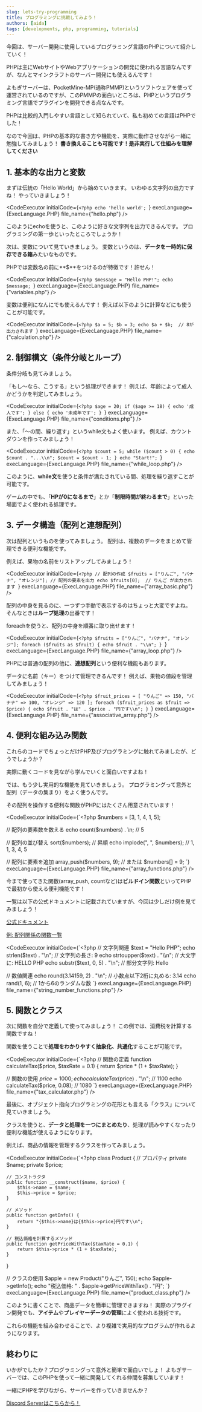 ```yaml
---
slug: lets-try-programming
title: プログラミングに挑戦してみよう！
authors: [aida]
tags: [developments, php, programming, tutorials]
---
```



今回は、サーバー開発に使用しているプログラミング言語のPHPについて紹介していく！

PHPは主にWebサイトやWebアプリケーションの開発に使われる言語なんですが、なんとマインクラフトのサーバー開発にも使えるんです！

よもぎサーバーは、PocketMine-MP(通称PMMP)というソフトウェアを使って運営されているのですが、このPMMPの面白いところは、PHPというプログラミング言語でプラグインを開発できる点なんです。

PHPは比較的入門しやすい言語として知られていて、私も初めての言語はPHPでした！

なので今回は、PHPの基本的な書き方や機能を、実際に動作させながら一緒に勉強してみましょう！
**書き換えることも可能です！是非実行して仕組みを理解してください**

<!-- truncate -->

## 1. 基本的な出力と変数

まずは伝統の「Hello World」から始めていきます。
いわゆる文字列の出力ですね！
やっていきましょう！

<CodeExecutor
    initialCode={`<?php
echo 'hello world';
`}
    execLanguage={ExecLanguage.PHP}
    file_name={"hello.php"}
/>

このようにechoを使うと、このように好きな文字列を出力できるんです。
プログラミングの第一歩といったところでしょうか！

次は、変数について見ていきましょう。
変数というのは、**データを一時的に保存できる箱**みたいなものです。

PHPでは変数名の前に**$**をつけるのが特徴です！許せん！

<CodeExecutor
    initialCode={`<?php
$message = "Hello PHP!";
echo $message;
`}
    execLanguage={ExecLanguage.PHP}
    file_name={"variables.php"}
/>

変数は便利になんにでも使えるんです！
例えば以下のように計算などにも使うことが可能です。

<CodeExecutor
    initialCode={`<?php
$a = 5;
$b = 3;
echo $a + $b;  // 8が出力されます
`}
    execLanguage={ExecLanguage.PHP}
    file_name={"calculation.php"}
/>

## 2. 制御構文（条件分岐とループ）

条件分岐も見てみましょう。

「もし〜なら、こうする」という処理ができます！
例えば、年齢によって成人かどうかを判定してみましょう。

<CodeExecutor
    initialCode={`<?php
$age = 20;
if ($age >= 18) {
    echo '成人です';
} else {
    echo '未成年です';
}
`}
    execLanguage={ExecLanguage.PHP}
    file_name={"conditions.php"}
/>

また、「〜の間、繰り返す」というwhile文もよく使います。
例えば、カウントダウンを作ってみましょう！

<CodeExecutor
    initialCode={`<?php
$count = 5;
while ($count > 0) {
    echo $count . "...\\n";
    $count = $count - 1;
}
echo "Start!";
`}
    execLanguage={ExecLanguage.PHP}
    file_name={"while_loop.php"}
/>

このように、**while文**を使うと条件が満たされている間、処理を繰り返すことが可能です。

ゲームの中でも、「**HPが0になるまで**」とか「**制限時間が終わるまで**」といった場面でよく使われる処理です。

## 3. データ構造（配列と連想配列）

次は配列というものを使ってみましょう。
配列は、複数のデータをまとめて管理できる便利な機能です。

例えば、果物の名前をリストアップしてみましょう！

<CodeExecutor
    initialCode={`<?php
// 配列の作成
$fruits = ["りんご", "バナナ", "オレンジ"];
// 配列の要素を出力
echo $fruits[0];  // りんご が出力されます
`}
    execLanguage={ExecLanguage.PHP}
    file_name={"array_basic.php"}
/>

配列の中身を見るのに、一つずつ手動で表示するのはちょっと大変ですよね。
そんなときは**ループ処理**の出番です！

foreachを使うと、配列の中身を順番に取り出せます！

<CodeExecutor
    initialCode={`<?php
$fruits = ["りんご", "バナナ", "オレンジ"];
foreach ($fruits as $fruit) {
    echo $fruit . "\\n";
}
`}
    execLanguage={ExecLanguage.PHP}
    file_name={"array_loop.php"}
/>

PHPには普通の配列の他に、**連想配列**という便利な機能もあります。

データに名前（キー）をつけて管理できるんです！
例えば、果物の値段を管理してみましょう！

<CodeExecutor
    initialCode={`<?php
$fruit_prices = [
    "りんご" => 150,
    "バナナ" => 100,
    "オレンジ" => 120
];
foreach ($fruit_prices as $fruit => $price) {
    echo $fruit . "は" . $price . "円です\\n";
}
`}
    execLanguage={ExecLanguage.PHP}
    file_name={"associative_array.php"}
/>

## 4. 便利な組み込み関数

これらのコードでちょっとだけPHP及びプログラミングに触れてみましたが、どうでしょうか？

実際に動くコードを見ながら学んでいくと面白いですよね！

では、もう少し実用的な機能を見ていきましょう。
プログラミングって意外と配列（データの集まり）をよく使うんです。

その配列を操作する便利な関数がPHPにはたくさん用意されています！

<CodeExecutor
    initialCode={`<?php
$numbers = [3, 1, 4, 1, 5];

// 配列の要素数を数える
echo count($numbers) . \\n; // 5

// 配列の並び替え
sort($numbers);  // 昇順
echo implode(", ", $numbers); // 1, 1, 3, 4, 5

// 配列に要素を追加
array_push($numbers, 9);
// または
$numbers[] = 9;
`}
    execLanguage={ExecLanguage.PHP}
    file_name={"array_functions.php"}
/>

今まで使ってきた関数(array_push, countなど)は**ビルドイン関数**といってPHPで最初から使える便利機能です！

一覧は以下の公式ドキュメントに記載されていますが、今回は少しだけ例を見てみましょう！

[公式ドキュメント](https://www.php.net/manual/ja/funcref.php)

[例: 配列関係の関数一覧](https://www.php.net/manual/ja/book.array.php)

<CodeExecutor
    initialCode={`<?php
// 文字列関連
$text = "Hello PHP";
echo strlen($text) . "\\n";  // 文字列の長さ: 9
echo strtoupper($text) . "\\n";  // 大文字に: HELLO PHP
echo substr($text, 0, 5) . "\\n";  // 部分文字列: Hello

// 数値関連
echo round(3.14159, 2) . "\\n";  // 小数点以下2桁に丸める: 3.14
echo rand(1, 6);  // 1から6のランダムな数
`}
    execLanguage={ExecLanguage.PHP}
    file_name={"string_number_functions.php"}
/>

## 5. 関数とクラス

次に関数を自分で定義して使ってみましょう！
この例では、消費税を計算する関数ですね！

関数を使うことで**処理をわかりやすく抽象化、共通化**することが可能です。

<CodeExecutor
    initialCode={`<?php
// 関数の定義
function calculateTax($price, $taxRate = 0.1) {
    return $price * (1 + $taxRate);
}

// 関数の使用
$price = 1000;
echo calculateTax($price) . "\\n";  // 1100
echo calculateTax($price, 0.08);  // 1080
`}
    execLanguage={ExecLanguage.PHP}
    file_name={"tax_calculator.php"}
/>

最後に、オブジェクト指向プログラミングの花形とも言える「クラス」について見ていきましょう。


クラスを使うと、**データと処理を一つにまとめたり**、処理が読みやすくなったり便利な機能が使えるようになります。

例えば、商品の情報を管理するクラスを作ってみましょう。

<CodeExecutor
    initialCode={`<?php
class Product {
    // プロパティ
    private $name;
    private $price;

    // コンストラクタ
    public function __construct($name, $price) {
        $this->name = $name;
        $this->price = $price;
    }

    // メソッド
    public function getInfo() {
        return "{$this->name}は{$this->price}円です\\n";
    }

    // 税込価格を計算するメソッド
    public function getPriceWithTax($taxRate = 0.1) {
        return $this->price * (1 + $taxRate);
    }
}

// クラスの使用
$apple = new Product("りんご", 150);
echo $apple->getInfo();
echo "税込価格: " . $apple->getPriceWithTax() . "円";
`}
    execLanguage={ExecLanguage.PHP}
    file_name={"product_class.php"}
/>

このように書くことで、商品データを簡単に管理できますね！
実際のプラグイン開発でも、**アイテム**や**プレイヤーデータの管理**によく使われる技術です。

これらの機能を組み合わせることで、より複雑で実用的なプログラムが作れるようになります。

## 終わりに

いかがでしたか？プログラミングって意外と簡単で面白いでしょ！
よもぎサーバーでは、このPHPを使って一緒に開発してくれる仲間を募集しています！

一緒にPHPを学びながら、サーバーを作っていきませんか？

[Discord Serverはこちらから！](https://discord.gg/twstSJnfyY)
